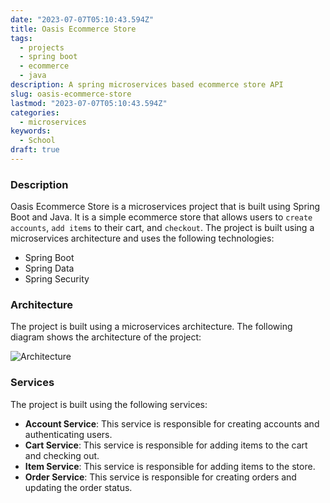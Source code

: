 ```yaml
---
date: "2023-07-07T05:10:43.594Z"
title: Oasis Ecommerce Store
tags:
  - projects
  - spring boot
  - ecommerce
  - java
description: A spring microservices based ecommerce store API
slug: oasis-ecommerce-store
lastmod: "2023-07-07T05:10:43.594Z"
categories:
  - microservices
keywords:
  - School
draft: true
---
```


### Description

Oasis Ecommerce Store is a microservices project that is built using Spring Boot and Java.
It is a simple ecommerce store that allows users to `create accounts`, `add items` to their cart, and `checkout`.
The project is built using a microservices architecture and uses the following technologies:

- Spring Boot
- Spring Data
- Spring Security

### Architecture

The project is built using a microservices architecture. The following diagram shows the architecture of the project:

![Architecture](/images/content/oasis-ecommerce-store/architecture.png)

### Services

The project is built using the following services:

- **Account Service**: This service is responsible for creating accounts and authenticating users.
- **Cart Service**: This service is responsible for adding items to the cart and checking out.
- **Item Service**: This service is responsible for adding items to the store.
- **Order Service**: This service is responsible for creating orders and updating the order status.
